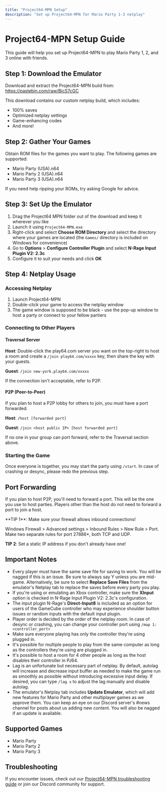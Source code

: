 ```yaml
---
title: "Project64-MPN Setup"
description: "Set up Project64-MPN for Mario Party 1-3 netplay"
---
```


# Project64-MPN Setup Guide

This guide will help you set up Project64-MPN to play Mario Party 1, 2, and 3 online with friends.

## Step 1: Download the Emulator

Download and extract the Project64-MPN build from: https://pastebin.com/raw/BicS7cGC

This download contains our custom netplay build, which includes:
- 100% saves
- Optimized netplay settings
- Game-enhancing codes
- And more!

## Step 2: Gather Your Games

Obtain ROM files for the games you want to play. The following games are supported:
- Mario Party (USA).n64
- Mario Party 2 (USA).n64
- Mario Party 3 (USA).n64

If you need help ripping your ROMs, try asking Google for advice.

## Step 3: Set Up the Emulator

1. Drag the Project64 MPN folder out of the download and keep it wherever you like
2. Launch it using `Project64-MPN.exe`
3. Right-click and select **Choose ROM Directory** and select the directory where your games are located (the `Games/` directory is included on Windows for convenience)
4. Go to **Options** > **Configure Controller Plugin** and select **N-Rage Input Plugin V2: 2.3c**
5. Configure it to suit your needs and click **OK**

## Step 4: Netplay Usage

### Accessing Netplay

1. Launch Project64-MPN
2. Double-click your game to access the netplay window
3. The game window is supposed to be black - use the pop-up window to host a party or connect to your fellow partiers

### Connecting to Other Players

#### Traversal Server

**Host**: Double-click the play64.com server you want on the top-right to host a room and create a `/join play64.com/xxxxx` key, then share the key with your guests.

**Guest**: `/join new-york.play64.com/xxxxx`

If the connection isn't acceptable, refer to P2P.

#### P2P (Peer-to-Peer)

If you plan to host a P2P lobby for others to join, you must have a port forwarded.

**Host**: `/host [forwarded port]`

**Guest**: `/join <host public IP> [host forwarded port]`

If no one in your group can port forward, refer to the Traversal section above.

### Starting the Game

Once everyone is together, you may start the party using `/start`. In case of crashing or desync, please redo the previous step.

## Port Forwarding

If you plan to host P2P, you'll need to forward a port. This will be the one you use to host parties. Players other than the host do not need to forward a port to join a host.

<Tip>
**TIP 1**: Make sure your firewall allows inbound connections!

Windows Firewall > Advanced settings > Inbound Rules > New Rule > Port. Make two separate rules for port 27886*, both TCP and UDP.

**TIP 2**: Set a static IP address if you don't already have one!
</Tip>

## Important Notes

- Every player must have the same save file for saving to work. You will be nagged if this is an issue. Be sure to always say Y unless you are mid-game. Alternatively, be sure to select **Replace Save Files** from the emulator's Netplay tab to replace the saves before every party you play.
- If you're using or emulating an Xbox controller, make sure the **XInput** option is checked in N-Rage Input Plugin V2: 2.3c's configuration.
- The input plugin N-Rage's **Direct-Input8** is included as an option for users of the GameCube controller who may experience shoulder button issues or random inputs with the default input plugin.
- Player order is decided by the order of the netplay room. In case of desync or crashing, you can change your controller port using `/map 1:<controller_port>`
- Make sure everyone playing has only the controller they're using plugged in.
- It's possible for multiple people to play from the same computer as long as the controllers they're using are plugged in.
- It's possible to host a room for 4 other people as long as the host disables their controller in PJ64.
- Lag is an unfortunate but necessary part of netplay. By default, autolag will increase and decrease input buffer as needed to make the game run as smoothly as possible without introducing excessive input delay. If desired, you can type `/lag x` to adjust the lag manually and disable autolag.
- The emulator's Netplay tab includes **Update Emulator**, which will add new features for Mario Party and other multiplayer games as we approve them. You can keep an eye on our Discord server's #news channel for posts about us adding new content. You will also be nagged if an update is available.

## Supported Games

- Mario Party
- Mario Party 2
- Mario Party 3

## Troubleshooting

If you encounter issues, check out our [Project64-MPN troubleshooting guide](/project64-troubleshooting) or join our Discord community for support.
